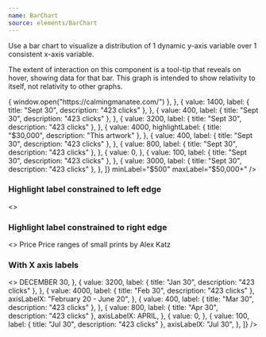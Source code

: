 ```yaml
---
name: BarChart
source: elements/BarChart
---
```


Use a bar chart to visualize a distribution of 1 dynamic y-axis variable over 1
consistent x-axis variable.

The extent of interaction on this component is a tool-tip that reveals on hover,
showing data for that bar. This graph is intended to show relativity to itself,
not relativity to other graphs.

<Playground showEditor={false}>
  <Flex>
    <BarChart
      bars={[
        {
          value: 2000,
          label: { title: "Sept 30", description: "423 clicks" },
          onClick: () => {
            window.open("https://calmingmanatee.com/")
          },
        },
        {
          value: 1400,
          label: { title: "Sept 30", description: "423 clicks" },
        },
        {
          value: 400,
          label: { title: "Sept 30", description: "423 clicks" },
        },
        {
          value: 3200,
          label: { title: "Sept 30", description: "423 clicks" },
        },
        {
          value: 4000,
          highlightLabel: { title: "$30,000", description: "This artwork" },
        },
        {
          value: 400,
          label: { title: "Sept 30", description: "423 clicks" },
        },
        {
          value: 800,
          label: { title: "Sept 30", description: "423 clicks" },
        },
        {
          value: 0,
        },
        {
          value: 100,
          label: { title: "Sept 30", description: "423 clicks" },
        },
        {
          value: 3000,
          label: { title: "Sept 30", description: "423 clicks" },
        },
      ]}
      minLabel="$500"
      maxLabel="$50,000+"
    />
  </Flex>
</Playground>

### Highlight label constrained to left edge

<Playground showEditor={true}>
  <>
    <Flex>
      <BarChart
        bars={[
          {
            value: 2000,
            highlightLabel: {
              title: "$30,000–$80,000",
              description: "This artwork",
            },
          },
          {
            value: 100,
            label: { title: "Sept 30", description: "423 clicks" },
          },
          {
            value: 3000,
            label: { title: "Sept 30", description: "423 clicks" },
          },
        ]}
        minLabel="$500"
        maxLabel="$50,000+"
      />
    </Flex>
  </>
</Playground>

### Highlight label constrained to right edge

<Playground showEditor={true}>
  <>
    <Flex flexDirection="column">
      <Serif size="3" weight="medium">
        Price
      </Serif>
      <Sans size="3">Price ranges of small prints by Alex Katz</Sans>
    </Flex>
    <Flex>
      <BarChart
        bars={[
          {
            value: 2000,
            label: { title: "Sept 30", description: "423 clicks" },
          },
          {
            value: 1400,
            label: { title: "Sept 30", description: "423 clicks" },
          },
          {
            value: 400,
            label: { title: "Sept 30", description: "423 clicks" },
          },
          {
            value: 3200,
            label: { title: "Sept 30", description: "423 clicks" },
          },
          {
            value: 4000,
            label: { title: "Sept 30", description: "423 clicks" },
          },
          {
            value: 100,
            label: { title: "Sept 30", description: "423 clicks" },
          },
          {
            value: 3000,
            highlightLabel: {
              title: range("$30,000", "$80,000"),
              description: "This artwork",
            },
          },
        ]}
        minLabel="$500"
        maxLabel="$50,000+"
      />
    </Flex>
  </>
</Playground>

### With X axis labels

<Playground showEditor={true}>
  <>
    <Flex>
      <BarChart
        bars={[
          {
            value: 2000,
            label: { title: "Sep 30", description: "423 clicks" },
            axisLabelX: "Sep 30",
          },
          {
            value: 1400,
            label: { title: "Nov 30", description: "423 clicks" },
          },
          {
            value: 400,
            label: { title: "Dec 30", description: "423 clicks" },
            axisLabelX: <Serif size="2">DECEMBER 30</Serif>,
          },
          {
            value: 3200,
            label: { title: "Jan 30", description: "423 clicks" },
          },
          {
            value: 4000,
            label: { title: "Feb 30", description: "423 clicks" },
            axisLabelX: "February 20 - June 20",
          },
          {
            value: 400,
            label: { title: "Mar 30", description: "423 clicks" },
          },
          {
            value: 800,
            label: { title: "Apr 30", description: "423 clicks" },
            axisLabelX: <Serif size="2">APRIL</Serif>,
          },
          {
            value: 0,
          },
          {
            value: 100,
            label: { title: "Jul 30", description: "423 clicks" },
            axisLabelX: "Jul 30",
          },
        ]}
      />
    </Flex>
  </>
</Playground>
